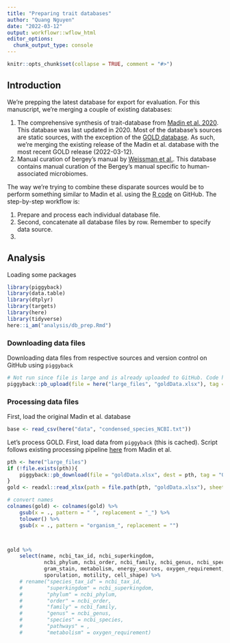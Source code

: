 ```yaml
---
title: "Preparing trait databases"
author: "Quang Nguyen"
date: "2022-03-12"
output: workflowr::wflow_html
editor_options:
  chunk_output_type: console
---
```


```r
knitr::opts_chunk$set(collapse = TRUE, comment = "#>")
```

## Introduction

We're prepping the latest database for export for evaluation. For this manuscript, we're merging a couple of existing databases:  

1. The comprehensive synthesis of trait-database from [Madin et al. 2020](https://www.ncbi.nlm.nih.gov/pmc/articles/PMC7275036/). This database was last updated in 2020. Most of the database's sources are static sources, with the exception of the [GOLD database](https://gold.jgi.doe.gov/downloads). As such, we're merging the existing release of the Madin et al. database with the most recent GOLD release (2022-03-12).  
2. Manual curation of bergey's manual by [Weissman et al.](https://bmcbioinformatics.biomedcentral.com/articles/10.1186/s12859-021-04216-2). This database contains manual curation of the Bergey's manual specific to human-associated microbiomes.   

The way we're trying to combine these disparate sources would be to perform something similar to Madin et al. using the [R code](https://github.com/bacteria-archaea-traits/bacteria-archaea-traits/blob/master/R/functions.R) on GitHub. The step-by-step workflow is:  

1. Prepare and process each individual database file.  
2. Second, concatenate all database files by row. Remember to specify data source. 
3. 

## Analysis  

Loading some packages

```r
library(piggyback)
library(data.table)
library(dtplyr)
library(targets)
library(here)
library(tidyverse)
here::i_am("analysis/db_prep.Rmd")
```


### Downloading data files  

Downloading data files from respective sources and version control on GitHub using `piggyback`  

```r
# Not run since file is large and is already uploaded to GitHub. Code here for provenance 
piggyback::pb_upload(file = here("large_files", "goldData.xlsx"), tag = "0.1", overwrite = TRUE)

```

### Processing data files  

First, load the original Madin et al. database  
```r
base <- read_csv(here("data", "condensed_species_NCBI.txt"))
```


Let's process GOLD. First, load data from `piggyback` (this is cached). Script follows existing processing pipeline [here](https://github.com/bacteria-archaea-traits/bacteria-archaea-traits/blob/master/R/preparation/gold.R) from Madin et al.   

```r
pth <- here("large_files")
if (!file.exists(pth)){
    piggyback::pb_download(file = "goldData.xlsx", dest = pth, tag = "0.1")
}
gold <- readxl::read_xlsx(path = file.path(pth, "goldData.xlsx"), sheet = "Organism")
```


```r
# convert names 
colnames(gold) <- colnames(gold) %>% 
    gsub(x = ., pattern = " ", replacement = "_") %>% 
    tolower() %>% 
    gsub(x = ., pattern = "organism_", replacement = "")



gold %>% 
    select(name, ncbi_tax_id, ncbi_superkingdom,  
            ncbi_phylum, ncbi_order, ncbi_family, ncbi_genus, ncbi_species, 
            gram_stain, metabolism, energy_sources, oxygen_requirement, 
            sporulation, motility, cell_shape) %>% 
    # rename("species_tax_id" = ncbi_tax_id, 
    #        "superkingdom" = ncbi_superkingdom,
    #        "phylum" = ncbi_phylum, 
    #        "order" = ncbi_order, 
    #        "family" = ncbi_family, 
    #        "genus" = ncbi_genus, 
    #        "species" = ncbi_species, 
    #        "pathways" = , 
    #        "metabolism" = oxygen_requirement)
    





```






